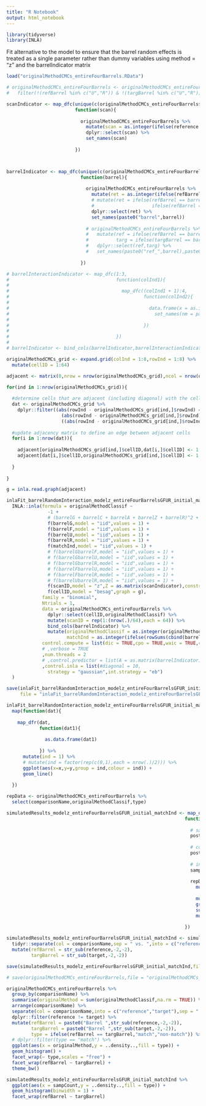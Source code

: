 ```yaml
---
title: "R Notebook"
output: html_notebook
---
```


```r
library(tidyverse)
library(INLA)
```


Fit alternative to the model to ensure that the barrel random effects is treated as a single parameter rather than dummy variables using method = "z" and the barrelIndicator matrix

```r
load("originalMethodCMCs_entireFourBarrels.RData")

# originalMethodCMCs_entireFourBarrels <- originalMethodCMCs_entireFourBarrels %>%
#   filter(!(refBarrel %in% c("U","R")) & !(targBarrel %in% c("U","R")))

scanIndicator <- map_dfc(unique(c(originalMethodCMCs_entireFourBarrels$reference,originalMethodCMCs_entireFourBarrels$target)),
                         function(scan){
                           
                           originalMethodCMCs_entireFourBarrels %>%
                             mutate(scan = as.integer(ifelse(reference == scan | target == scan,1,0))) %>%
                             dplyr::select(scan) %>%
                             set_names(scan)
                           
                         })



barrelIndicator <- map_dfc(unique(c(originalMethodCMCs_entireFourBarrels$refBarrel,originalMethodCMCs_entireFourBarrels$targBarrel)),
                           function(barrel){
                             
                             originalMethodCMCs_entireFourBarrels %>%
                               mutate(ret = as.integer(ifelse(refBarrel == barrel | targBarrel == barrel,1,NA))) %>%
                               # mutate(ret = ifelse(refBarrel == barrel & targBarrel == barrel,2,
                               #                     ifelse(refBarrel == barrel | targBarrel == barrel,1,0))) %>%
                               dplyr::select(ret) %>%
                               set_names(paste0("barrel",barrel))
                             
                             # originalMethodCMCs_entireFourBarrels %>%
                             #   mutate(ref = ifelse(refBarrel == barrel,1,0),
                             #          targ = ifelse(targBarrel == barrel,1,0)) %>%
                             #   dplyr::select(ref,targ) %>%
                             #   set_names(paste0("ref_",barrel),paste0("targ_",barrel))
                             
                           })

# barrelInteractionIndicator <- map_dfc(1:3,
#                                       function(colInd1){
#                                         
#                                         map_dfc((colInd1 + 1):4,
#                                                 function(colInd2){
#                                                   
#                                                   data.frame(x = as.integer(c(barrelIndicator[,colInd1])*c(barrelIndicator[,colInd2]))) %>%
#                                                     set_names(nm = paste0(names(barrelIndicator)[colInd1],names(barrelIndicator)[colInd2]))
#                                                   
#                                                 })
#                                         
#                                       })
# 
# barrelIndicator <- bind_cols(barrelIndicator,barrelInteractionIndicator)
```


```r
originalMethodCMCs_grid <- expand.grid(colInd = 1:8,rowInd = 1:8) %>%
  mutate(cellID = 1:64)

adjacent <- matrix(0,nrow = nrow(originalMethodCMCs_grid),ncol = nrow(originalMethodCMCs_grid))

for(ind in 1:nrow(originalMethodCMCs_grid)){
  
  #determine cells that are adjacent (including diagonal) with the cell of interest
  dat <- originalMethodCMCs_grid %>%
    dplyr::filter((abs(rowInd - originalMethodCMCs_grid[ind,]$rowInd) == 1 & abs(colInd - originalMethodCMCs_grid[ind,]$colInd) == 0) | 
                    (abs(rowInd - originalMethodCMCs_grid[ind,]$rowInd) == 0 & abs(colInd - originalMethodCMCs_grid[ind,]$colInd) == 1) |
                    ((abs(rowInd - originalMethodCMCs_grid[ind,]$rowInd) == 1 & abs(colInd - originalMethodCMCs_grid[ind,]$colInd) == 1)))
  
  #update adjacency matrix to define an edge between adjacent cells
  for(i in 1:nrow(dat)){
    
    adjacent[originalMethodCMCs_grid[ind,]$cellID,dat[i,]$cellID] <- 1
    adjacent[dat[i,]$cellID,originalMethodCMCs_grid[ind,]$cellID] <- 1
    
  }
  
}

g = inla.read.graph(adjacent)
```


```r
inlaFit_barrelRandomInteraction_modelz_entireFourBarrelsGFUR_initial_matchInd <- 
  INLA::inla(formula = originalMethodClassif ~ 
               -1 + 
               # (barrelG + barrelC + barrelA + barrelZ + barrelR)^2 +
               f(barrelG,model = "iid",values = 1) +
               f(barrelF,model = "iid",values = 1) +
               f(barrelU,model = "iid",values = 1) +
               f(barrelR,model = "iid",values = 1) +
               f(matchInd,model = "iid",values = 1) +
               # f(barrelGbarrelF,model = "iid",values = 1) +
               # f(barrelGbarrelU,model = "iid",values = 1) +
               # f(barrelGbarrelR,model = "iid",values = 1) +
               # f(barrelFbarrelU,model = "iid",values = 1) +
               # f(barrelFbarrelR,model = "iid",values = 1) +
               # f(barrelUbarrelR,model = "iid",values = 1) +
               f(scanID,model = "z",Z = as.matrix(scanIndicator),constr = TRUE) +
               f(cellID,model = "besag",graph = g),
             family = "binomial",
             Ntrials = 1,
             data = originalMethodCMCs_entireFourBarrels %>%
               dplyr::select(cellID,originalMethodClassif) %>%
               mutate(scanID = rep(1:(nrow(.)/64),each = 64)) %>%
               bind_cols(barrelIndicator) %>%
               mutate(originalMethodClassif = as.integer(originalMethodClassif),
                      matchInd = as.integer(ifelse(rowSums(cbind(barrelG,barrelF,barrelU,barrelR),na.rm = TRUE) == 1,1,NA))),
             control.compute = list(dic = TRUE,cpo = TRUE,waic = TRUE,config = TRUE)
             # ,verbose = TRUE
             ,num.threads = 2
             # ,control.predictor = list(A = as.matrix(barrelIndicator))
             ,control.inla = list(#diagonal = 10,
               strategy = "gaussian",int.strategy = "eb")
  )

save(inlaFit_barrelRandomInteraction_modelz_entireFourBarrelsGFUR_initial_matchInd,
     file = "inlaFit_barrelRandomInteraction_modelz_entireFourBarrelsGFUR_initial_matchInd.RData")
```




```r
inlaFit_barrelRandomInteraction_modelz_entireFourBarrelsGFUR_initial_matchInd$marginals.random[1:5] %>%
  map(function(dat){
    
    map_dfr(dat,
            function(dat1){
              
              as.data.frame(dat1)
              
            }) %>%
      mutate(ind = 1) %>%
      # mutate(ind = factor(rep(c(0,1),each = nrow(.)/2))) %>%
      ggplot(aes(x=x,y=y,group = ind,colour = ind)) +
      geom_line()
    
  })
```



```r
repData <- originalMethodCMCs_entireFourBarrels %>%
  select(comparisonName,originalMethodClassif,type)

simulatedResults_modelz_entireFourBarrelsGFUR_initial_matchInd <- map_dfr(1:100,
                                                                 function(rep){
                                                                   
                                                                   # samples parameters from posterior
                                                                   postSample <- INLA::inla.posterior.sample(n = 1,result = inlaFit_barrelRandomInteraction_modelz_entireFourBarrelsGFUR_initial_matchInd)
                                                                   
                                                                   # combines sampled parameter above into linear predictor
                                                                   postPredictor <- INLA::inla.posterior.sample.eval(fun = "Predictor",samples = postSample)
                                                                   
                                                                   # inverse link transforms linear predictor back to probability
                                                                   sampleProbs <- exp(postPredictor)/(1 + exp(postPredictor))
                                                                   
                                                                   repData %>%
                                                                     mutate(sampleProb = c(sampleProbs),
                                                                            samp = map_dbl(sampleProb,~ rbinom(n = 1,size = 1,prob = .))) %>%
                                                                     mutate(samp = ifelse(is.na(originalMethodClassif),NA,samp)) %>%
                                                                     group_by(comparisonName,type) %>%
                                                                     summarise(sampCount = sum(samp,na.rm = TRUE),.groups = "drop") %>%
                                                                     mutate(postRep = rep)
                                                                   
                                                                 })

simulatedResults_modelz_entireFourBarrelsGFUR_initial_matchInd <- simulatedResults_modelz_entireFourBarrelsGFUR_initial_matchInd %>%
  tidyr::separate(col = comparisonName,sep = " vs. ",into = c("reference","target"),remove = FALSE) %>%
  mutate(refBarrel = str_sub(reference,-2,-2),
         targBarrel = str_sub(target,-2,-2))

save(simulatedResults_modelz_entireFourBarrelsGFUR_initial_matchInd,file = "simulatedResults_modelz_entireFourBarrelsGFUR_initial_matchInd.RData")

# save(originalMethodCMCs_entireFourBarrels,file = "originalMethodCMCs_entireFourBarrels.RData")

originalMethodCMCs_entireFourBarrels %>% 
  group_by(comparisonName) %>%
  summarise(originalMethod = sum(originalMethodClassif,na.rm = TRUE)) %>%
  arrange(comparisonName) %>%
  separate(col = comparisonName,into = c("reference","target"),sep = " vs. ",remove = FALSE) %>%
  dplyr::filter(reference != target) %>%
  mutate(refBarrel = paste0("Barrel ",str_sub(reference,-2,-2)),
         targBarrel = paste0("Barrel ",str_sub(target,-2,-2)),
         type = ifelse(refBarrel == targBarrel,"match","non-match")) %>%
  # dplyr::filter(type == "match") %>%
  ggplot(aes(x = originalMethod,y = ..density..,fill = type)) +
  geom_histogram() +
  facet_wrap(~ type,scales = "free") +
  facet_wrap(refBarrel ~ targBarrel) +
  theme_bw()

simulatedResults_modelz_entireFourBarrelsGFUR_initial_matchInd %>%
  ggplot(aes(x = sampCount,y = ..density..,fill = type)) +
  geom_histogram(binwidth = 1) +
  facet_wrap(refBarrel ~ targBarrel)
```


